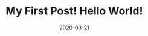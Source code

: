 ---
title: My First Post! Hello World!
slug: my-first-post
date: 2020-03-21
featureImage: bwPhoto.jpg
excerpt: Lalala
---
